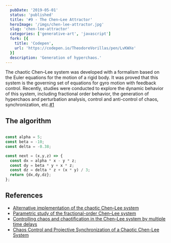 ```yaml
---
  pubDate: '2019-05-01'
  status: 'published'
  title: '#9 - The Chen–Lee Attractor'
  heroImage: '/imgs/chen-lee-attractor.jpg'
  slug: 'chen-lee-attractor'
  categories: ['generative-art', 'javascript']
  fork: [{
    title: 'Codepen',
    url: 'https://codepen.io/TheodoreVorillas/pen/LvKWXe'
  }]
  description: 'Generation of hyperchaos.'
---
```


The chaotic Chen–Lee system was developed with a formalism based on the Euler equations for the motion of a rigid body. It was proved that this system is the governing set of equations for gyro motion with feedback control. Recently, studies were conducted to explore the dynamic behavior of this system, including fractional order behavior, the generation of hyperchaos and perturbation analysis, control and anti-control of chaos, synchronization, etc.[#1](#ref1)


## The algorithm

```javascript title="chen-lee.js"

const alpha = 5;
const beta = -10;
const delta = -0.38;

const next = (x,y,z) => {
  const dx = alpha * x - y * z;
  const dy = beta * y + x * z;
  const dz = delta * z + (x * y) / 3;
  return {dx,dy,dz};
};
```

## References
- [Alternative implementation of the chaotic Chen–Lee system](https://www.sciencedirect.com/science/article/pii/S0960077908003524) <span id="ref1"></span>
- [Parametric study of the fractional-order Chen–Lee system](https://www.sciencedirect.com/science/article/pii/S0960077906009295)
- [Controlling chaos and chaotification in the Chen–Lee system by multiple time delays](https://www.sciencedirect.com/science/article/pii/S0960077906010277)
- [Chaos Control and Projective Synchronization of a Chaotic Chen-Lee System](https://www.semanticscholar.org/paper/Chaos-Control-and-Projective-Synchronization-of-a-Li-Li/fbe1a08041ab4e66482f9759102fe0e9fda13d50)
